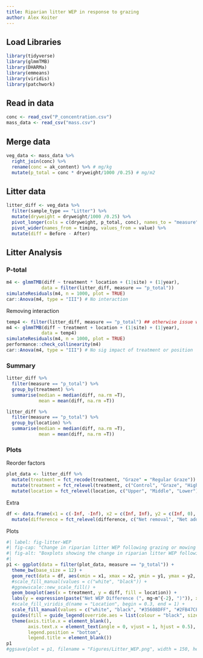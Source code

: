 ```yaml
---
title: Riparian litter WEP in response to grazing
author: Alex Koiter
---
```


## Load Libraries
```r
library(tidyverse)
library(glmmTMB)
library(DHARMa)
library(emmeans)
library(viridis)
library(patchwork)
```

## Read in data
```r
conc <- read_csv("P_concentration.csv")
mass_data <- read_csv("mass.csv")
```

## Merge data
```r
veg_data <- mass_data %>%
  right_join(conc) %>%
  rename(conc = ak_content) %>% # mg/kg
  mutate(p_total = conc * dryweight/1000 /0.25) # mg/m2
```



## Litter data
```r
litter_diff <- veg_data %>%
  filter(sample_type == "Litter") %>%
  mutate(dryweight = dryweight/1000 /0.25) %>%
  pivot_longer(cols = c(dryweight, p_total, conc), names_to = "measure", values_to = "value") %>%
  pivot_wider(names_from = timing, values_from = value) %>%
  mutate(diff = Before - After) 
```


## Litter Analysis
### P-total
```r
m4 <- glmmTMB(diff ~ treatment * location + (1|site) + (1|year),
             data = filter(litter_diff, measure == "p_total"))
simulateResiduals(m4, n = 1000, plot = TRUE) 
car::Anova(m4, type = "III") # No interaction
```

Removing interaction

```r

temp4 <- filter(litter_diff, measure == "p_total") ## otherwise issue with emmeans()
m4 <- glmmTMB(diff ~ treatment + location + (1|site) + (1|year),
             data = temp4)
simulateResiduals(m4, n = 1000, plot = TRUE)
performance::check_collinearity(m4)
car::Anova(m4, type = "III") # No sig impact of treatment or position
```


### Summary

```r
litter_diff %>%
  filter(measure == "p_total") %>%
  group_by(treatment) %>%
  summarise(median = median(diff, na.rm =T),
            mean = mean(diff, na.rm =T))

litter_diff %>%
  filter(measure == "p_total") %>%
  group_by(location) %>%
  summarise(median = median(diff, na.rm =T),
            mean = mean(diff, na.rm =T))
```

### Plots
Reorder factors

```r

plot_data <- litter_diff %>% 
  mutate(treatment = fct_recode(treatment, "Graze" = "Regular Graze")) %>%
  mutate(treatment = fct_relevel(treatment, c("Control", "Graze", "High Graze", "Mow"))) %>%
  mutate(location = fct_relevel(location, c("Upper", "Middle", "Lower")))

```
  
Extra
```r
df <- data.frame(x1 = c(-Inf, -Inf), x2 = c(Inf, Inf), y2 = c(Inf, 0), y1 = c(0, -Inf), difference = c("Net removal", "Net addition")) %>%
  mutate(difference = fct_relevel(difference, c("Net removal", "Net addition"))) 
```

Plots
```r
#| label: fig-litter-WEP
#| fig-cap: "Change in riparian litter WEP following grazing or mowing in each of the riparian zones. No significant effect of treatment or riparian zone on the litter WEP content was detected"
#| fig-alt: "Boxplots showing the change in riparian litter WEP following grazing or mowing."
#|  
p1 <- ggplot(data = filter(plot_data, measure == "p_total")) +
  theme_bw(base_size = 12) +
  geom_rect(data = df, aes(xmin = x1, xmax = x2, ymin = y1, ymax = y2, fill = difference), alpha = 0.15) +
  #scale_fill_manual(values = c("white", "black")) +
  #ggnewscale::new_scale_fill() +
  geom_boxplot(aes(x = treatment, y = diff, fill = location)) +
  labs(y = expression(paste("Net WEP Difference (", mg~m^{-2}, ")")), x = "Treatment") +
  #scale_fill_viridis_d(name = "Location", begin = 0.3, end = 1) +
  scale_fill_manual(values = c("white", "black", "#35608DFF", "#2FB47CFF", "#FDE725FF")) +
  guides(fill = guide_legend(override.aes = list(colour = "black", size = 1))) +
  theme(axis.title.x = element_blank(),
        axis.text.x = element_text(angle = 0, vjust = 1, hjust = 0.5),
        legend.position = "bottom",
        legend.title = element_blank())
p1
#ggsave(plot = p1, filename = "Figures/Litter_WEP.png", width = 150, height = 100, units = "mm", dpi = 600)
```